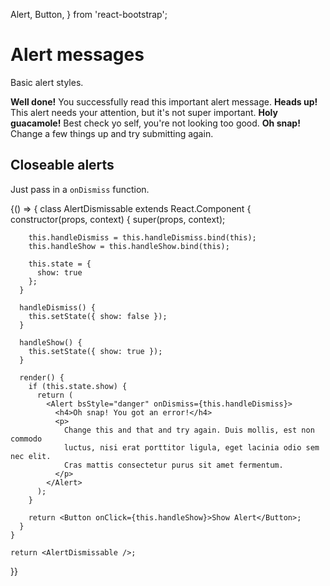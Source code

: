   Alert, Button,
} from 'react-bootstrap';

# Alert messages

Basic alert styles.

<Playground>
  <Alert bsStyle="success">
    <strong>Well done!</strong> You successfully read this important alert message.
  </Alert>
  <Alert bsStyle="info">
    <strong>Heads up!</strong> This alert needs your attention, but it's not super important.
  </Alert>
  <Alert bsStyle="warning">
    <strong>Holy guacamole!</strong> Best check yo self, you're not looking too good.
  </Alert>
  <Alert bsStyle="danger">
    <strong>Oh snap!</strong> Change a few things up and try submitting again.
  </Alert>
</Playground>

## Closeable alerts

Just pass in a `onDismiss` function.

<Playground>
  {() => {
    class AlertDismissable extends React.Component {
      constructor(props, context) {
        super(props, context);

        this.handleDismiss = this.handleDismiss.bind(this);
        this.handleShow = this.handleShow.bind(this);

        this.state = {
          show: true
        };
      }

      handleDismiss() {
        this.setState({ show: false });
      }

      handleShow() {
        this.setState({ show: true });
      }

      render() {
        if (this.state.show) {
          return (
            <Alert bsStyle="danger" onDismiss={this.handleDismiss}>
              <h4>Oh snap! You got an error!</h4>
              <p>
                Change this and that and try again. Duis mollis, est non commodo
                luctus, nisi erat porttitor ligula, eget lacinia odio sem nec elit.
                Cras mattis consectetur purus sit amet fermentum.
              </p>
            </Alert>
          );
        }

        return <Button onClick={this.handleShow}>Show Alert</Button>;
      }
    }

    return <AlertDismissable />;
  }}
</Playground>

